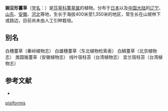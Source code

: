 {{Speciesbox
| name = 豌豆形薹草
| status = 
| status_system = 
| image =
| genus = Carex
| species = pisiformis
| authority = Boott
}}

'''豌豆形薹草'''（[[学名|学名]]：{{lang|la|''Carex pisiformis''}}）是[[莎草科|莎草科]][[薹草属|薹草属]]的植物。分布于[[日本|日本]]以及[[中国大陆|中国大陆]]的[[辽宁|辽宁]]、[[山东|山东]]、[[安徽|安徽]]、[[河北|河北]]等地，生长于海拔400米至1,350米的地区，常生长在山坡林下或路边，目前尚未由人工引种栽培。

== 别名 ==
白穗薹草（秦岭植物志） 白雄穗薹草（东北植物检索表） 白鳞薹草（北京植物志） 类圆锥薹草（安徽植物志） 线叶宿柱苔（台湾植物志） 宜兰宿柱苔（台湾植物志）

== 参考文献 ==
<div class="references-small">
* {{cite web| url =http://www.bioinfo.cn/db05/KmzwSpecies.php?action=view&id=5962| title =豌豆形薹草| work =《中国高等植物数据库全库》| publisher =中国科学院微生物研究所| author =昆明植物研究所| accessdate =2009-02-24| deadurl =yes| archiveurl =https://web.archive.org/web/20160305025709/http://www.bioinfo.cn/db05/KmzwSpecies.php?action=view&id=5962| archivedate =2016-03-05}}
</div>
{{Taxonbar|from=Q15227080}}

{{DEFAULTSORT:Carex pisiformis}}
[[Category:薹草属|pisiformis]]


{{Carex-stub}}